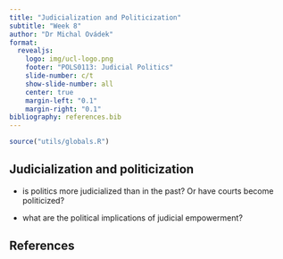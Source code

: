 ```yaml
---
title: "Judicialization and Politicization"
subtitle: "Week 8"
author: "Dr Michal Ovádek"
format:
  revealjs:
    logo: img/ucl-logo.png
    footer: "POLS0113: Judicial Politics"
    slide-number: c/t
    show-slide-number: all
    center: true
    margin-left: "0.1"
    margin-right: "0.1"
bibliography: references.bib
---
```


```r
source("utils/globals.R")
```

## Judicialization and politicization

-   is politics more judicialized than in the past? Or have courts become politicized?

-   what are the political implications of judicial empowerment?

## References
